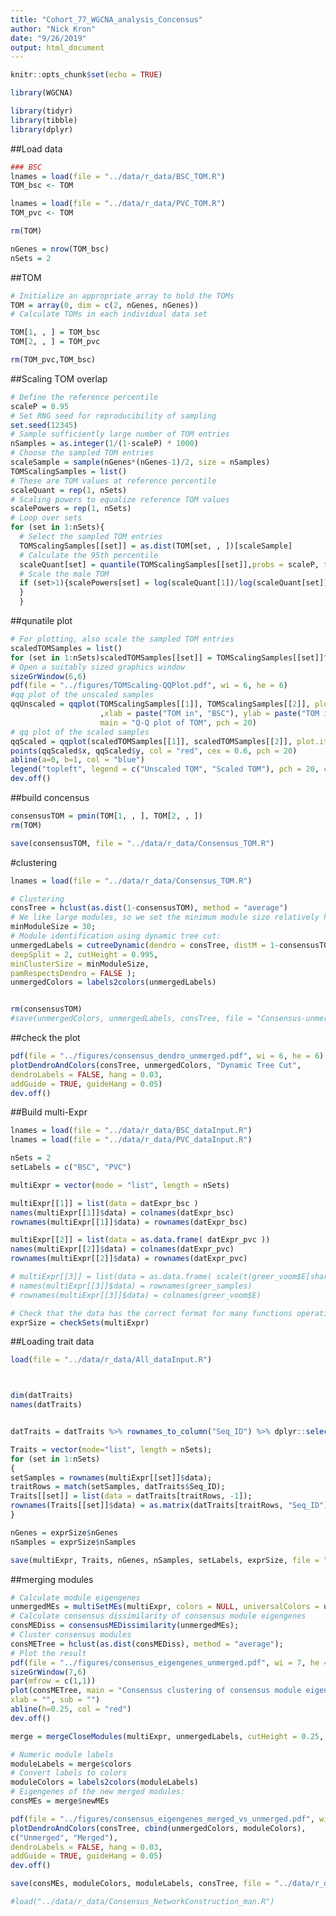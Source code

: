 ---
title: "Cohort_77_WGCNA_analysis_Concensus"
author: "Nick Kron"
date: "9/26/2019"
output: html_document
---

```{r setup, include=FALSE}
knitr::opts_chunk$set(echo = TRUE)
```

<!-- Load Packages -->
```{r, echo=FALSE, message=FALSE, warning = FALSE}

library(WGCNA)

library(tidyr)
library(tibble)
library(dplyr)

```


##Load data
```{r}

### BSC
lnames = load(file = "../data/r_data/BSC_TOM.R")
TOM_bsc <- TOM

lnames = load(file = "../data/r_data/PVC_TOM.R")
TOM_pvc <- TOM

rm(TOM)

nGenes = nrow(TOM_bsc)
nSets = 2

```



##TOM

```{r}
# Initialize an appropriate array to hold the TOMs
TOM = array(0, dim = c(2, nGenes, nGenes))
# Calculate TOMs in each individual data set

TOM[1, , ] = TOM_bsc
TOM[2, , ] = TOM_pvc

rm(TOM_pvc,TOM_bsc)
```

##Scaling TOM overlap
```{r}
# Define the reference percentile
scaleP = 0.95
# Set RNG seed for reproducibility of sampling
set.seed(12345)
# Sample sufficiently large number of TOM entries
nSamples = as.integer(1/(1-scaleP) * 1000)
# Choose the sampled TOM entries
scaleSample = sample(nGenes*(nGenes-1)/2, size = nSamples)
TOMScalingSamples = list()
# These are TOM values at reference percentile
scaleQuant = rep(1, nSets)
# Scaling powers to equalize reference TOM values
scalePowers = rep(1, nSets)
# Loop over sets
for (set in 1:nSets){
  # Select the sampled TOM entries
  TOMScalingSamples[[set]] = as.dist(TOM[set, , ])[scaleSample]
  # Calculate the 95th percentile
  scaleQuant[set] = quantile(TOMScalingSamples[[set]],probs = scaleP, type = 8)
  # Scale the male TOM
  if (set>1){scalePowers[set] = log(scaleQuant[1])/log(scaleQuant[set]);TOM[set, ,] = TOM[set, ,]^scalePowers[set]
  }
  }

```

##qunatile plot
```{r}

# For plotting, also scale the sampled TOM entries
scaledTOMSamples = list()
for (set in 1:nSets)scaledTOMSamples[[set]] = TOMScalingSamples[[set]]^scalePowers[set]
# Open a suitably sized graphics window
sizeGrWindow(6,6)
pdf(file = "../figures/TOMScaling-QQPlot.pdf", wi = 6, he = 6)
#qq plot of the unscaled samples
qqUnscaled = qqplot(TOMScalingSamples[[1]], TOMScalingSamples[[2]], plot.it = TRUE, cex = 0.6
                    ,xlab = paste("TOM in", "BSC"), ylab = paste("TOM in", "PVC"),
                    main = "Q-Q plot of TOM", pch = 20)
# qq plot of the scaled samples
qqScaled = qqplot(scaledTOMSamples[[1]], scaledTOMSamples[[2]], plot.it = FALSE)
points(qqScaled$x, qqScaled$y, col = "red", cex = 0.6, pch = 20)
abline(a=0, b=1, col = "blue")
legend("topleft", legend = c("Unscaled TOM", "Scaled TOM"), pch = 20, col = c("black", "red"))
dev.off()

```

##build concensus
```{r}
consensusTOM = pmin(TOM[1, , ], TOM[2, , ])
rm(TOM)

save(consensusTOM, file = "../data/r_data/Consensus_TOM.R")
```

#clustering
```{r}

lnames = load(file = "../data/r_data/Consensus_TOM.R")

# Clustering
consTree = hclust(as.dist(1-consensusTOM), method = "average")
# We like large modules, so we set the minimum module size relatively high:
minModuleSize = 30;
# Module identification using dynamic tree cut:
unmergedLabels = cutreeDynamic(dendro = consTree, distM = 1-consensusTOM,
deepSplit = 2, cutHeight = 0.995,
minClusterSize = minModuleSize,
pamRespectsDendro = FALSE );
unmergedColors = labels2colors(unmergedLabels)


rm(consensusTOM)
#save(unmergedColors, unmergedLabels, consTree, file = "Consensus-unmergedCons.R")


```
##check the plot
```{r}
pdf(file = "../figures/consensus_dendro_unmerged.pdf", wi = 6, he = 6)
plotDendroAndColors(consTree, unmergedColors, "Dynamic Tree Cut",
dendroLabels = FALSE, hang = 0.03,
addGuide = TRUE, guideHang = 0.05)
dev.off()
```

##Build multi-Expr
```{r}
lnames = load(file = "../data/r_data/BSC_dataInput.R")
lnames = load(file = "../data/r_data/PVC_dataInput.R")

nSets = 2
setLabels = c("BSC", "PVC")

multiExpr = vector(mode = "list", length = nSets)

multiExpr[[1]] = list(data = datExpr_bsc )
names(multiExpr[[1]]$data) = colnames(datExpr_bsc)
rownames(multiExpr[[1]]$data) = rownames(datExpr_bsc)

multiExpr[[2]] = list(data = as.data.frame( datExpr_pvc ))
names(multiExpr[[2]]$data) = colnames(datExpr_pvc)
rownames(multiExpr[[2]]$data) = rownames(datExpr_pvc)

# multiExpr[[3]] = list(data = as.data.frame( scale(t(greer_voom$E[shared,])) ))
# names(multiExpr[[3]]$data) = rownames(greer_samples)
# rownames(multiExpr[[3]]$data) = colnames(greer_voom$E)

# Check that the data has the correct format for many functions operating on multiple sets
exprSize = checkSets(multiExpr)


```

##Loading trait data
```{r}

load(file = "../data/r_data/All_dataInput.R")



dim(datTraits)
names(datTraits)


datTraits = datTraits %>% rownames_to_column("Seq_ID") %>% dplyr::select(Seq_ID, Weight, Mean_TTR, Mean_TWRT, Age)

Traits = vector(mode="list", length = nSets);
for (set in 1:nSets)
{
setSamples = rownames(multiExpr[[set]]$data);
traitRows = match(setSamples, datTraits$Seq_ID);
Traits[[set]] = list(data = datTraits[traitRows, -1]);
rownames(Traits[[set]]$data) = as.matrix(datTraits[traitRows, "Seq_ID"])
}

nGenes = exprSize$nGenes
nSamples = exprSize$nSamples

save(multiExpr, Traits, nGenes, nSamples, setLabels, exprSize, file = "../data/r_data/Consensus_dataInput.R")

```


##merging modules
```{r}
# Calculate module eigengenes
unmergedMEs = multiSetMEs(multiExpr, colors = NULL, universalColors = unmergedColors)
# Calculate consensus dissimilarity of consensus module eigengenes
consMEDiss = consensusMEDissimilarity(unmergedMEs);
# Cluster consensus modules
consMETree = hclust(as.dist(consMEDiss), method = "average");
# Plot the result
pdf(file = "../figures/consensus_eigengenes_unmerged.pdf", wi = 7, he = 6)
sizeGrWindow(7,6)
par(mfrow = c(1,1))
plot(consMETree, main = "Consensus clustering of consensus module eigengenes",
xlab = "", sub = "")
abline(h=0.25, col = "red")
dev.off()

merge = mergeCloseModules(multiExpr, unmergedLabels, cutHeight = 0.25, verbose = 3)

# Numeric module labels
moduleLabels = merge$colors
# Convert labels to colors
moduleColors = labels2colors(moduleLabels)
# Eigengenes of the new merged modules:
consMEs = merge$newMEs

pdf(file = "../figures/consensus_eigengenes_merged_vs_unmerged.pdf", wi = 7, he = 6)
plotDendroAndColors(consTree, cbind(unmergedColors, moduleColors),
c("Unmerged", "Merged"),
dendroLabels = FALSE, hang = 0.03,
addGuide = TRUE, guideHang = 0.05)
dev.off()

save(consMEs, moduleColors, moduleLabels, consTree, file = "../data/r_data/Consensus_NetworkConstruction_man.R")

#load("../data/r_data/Consensus_NetworkConstruction_man.R")
```

